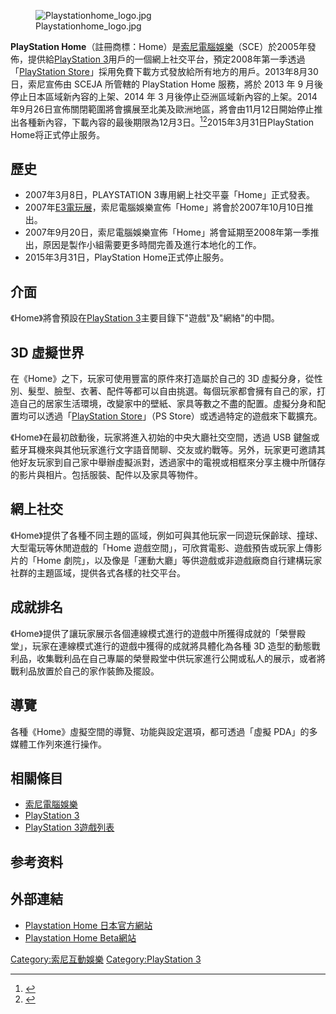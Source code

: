 [[File:Playstationhome_logo.jpg|thumb]]

'''PlayStation Home'''（註冊商標：Home）是[[索尼電腦娛樂|索尼電腦娛樂]]（SCE）於2005年發佈，提供給[[PlayStation_3|PlayStation 3]]用戶的一個網上社交平台，預定2008年第一季透過「[[PlayStation_Store|PlayStation Store]]」採用免費下載方式發放給所有地方的用戶。2013年8月30日，索尼宣佈由 SCEJA 所管轄的 PlayStation Home 服務，將於 2013 年 9 月後停止日本區域新內容的上架、2014 年 3 月後停止亞洲區域新內容的上架。2014年9月26日宣佈關閉範圍將會擴展至北美及歐洲地區，將會由11月12日開始停止推出各種新內容，下載內容的最後期限為12月3日。<ref>{{Cite web |url=http://asia.playstation.com/tw/cht/newsdetail?id=1021 |title=存档副本 |accessdate=2014-10-11 |archive-date=2014-10-16 |archive-url=https://web.archive.org/web/20141016210712/http://asia.playstation.com/tw/cht/newsdetail?id=1021 |dead-url=no }}</ref><ref>{{cite web |url=http://community.us.playstation.com/t5/PlayStation-Home/PlayStation-Home-Update-September-26-2014/td-p/44552202 |title=存档副本 |accessdate=2014-09-26 |deadurl=yes |archiveurl=https://web.archive.org/web/20140929181213/http://community.us.playstation.com/t5/PlayStation-Home/PlayStation-Home-Update-September-26-2014/td-p/44552202 |archivedate=2014-09-29 }}</ref>2015年3月31日PlayStation Home将正式停止服务。

== 歷史 ==
*2007年3月8日，PLAYSTATION 3專用網上社交平臺「Home」正式發表。 
*2007年[[E3電玩展|E3電玩展]]，索尼電腦娛樂宣佈「Home」將會於2007年10月10日推出。 
*2007年9月20日，索尼電腦娛樂宣佈「Home」將會延期至2008年第一季推出，原因是製作小組需要更多時間完善及進行本地化的工作。
*2015年3月31日，PlayStation Home正式停止服务。

== 介面 ==
《Home》將會預設在[[PlayStation_3|PlayStation 3]]主要目錄下"遊戲"及"網絡"的中間。

== 3D 虛擬世界 ==
在《Home》之下，玩家可使用豐富的原件來打造屬於自己的 3D 虛擬分身，從性別、髮型、臉型、衣著、配件等都可以自由挑選。每個玩家都會擁有自己的家，打造自己的居家生活環境，改變家中的壁紙、家具等數之不盡的配置。虛擬分身和配置均可以透過「[[PlayStation_Store|PlayStation Store]]」（PS Store）或透過特定的遊戲來下載擴充。

《Home》在最初啟動後，玩家將進入初始的中央大廳社交空間，透過 USB 鍵盤或藍牙耳機來與其他玩家進行文字語音閒聊、交友或約戰等。另外，玩家更可邀請其他好友玩家到自己家中舉辦虛擬派對，透過家中的電視或相框來分享主機中所儲存的影片與相片。包括服裝、配件以及家具等物件。

== 網上社交 ==
《Home》提供了各種不同主題的區域，例如可與其他玩家一同遊玩保齡球、撞球、大型電玩等休閒遊戲的「Home 遊戲空間」，可欣賞電影、遊戲預告或玩家上傳影片的「Home 劇院」，以及像是「運動大廳」等供遊戲或非遊戲廠商自行建構玩家社群的主題區域，提供各式各樣的社交平台。

== 成就排名 ==
《Home》提供了讓玩家展示各個連線模式進行的遊戲中所獲得成就的「榮譽殿堂」，玩家在連線模式進行的遊戲中獲得的成就將具體化為各種 3D 造型的動態戰利品，收集戰利品在自己專屬的榮譽殿堂中供玩家進行公開或私人的展示，或者將戰利品放置於自己的家作裝飾及擺設。

== 導覽 ==
各種《Home》虛擬空間的導覽、功能與設定選項，都可透過「虛擬 PDA」的多媒體工作列來進行操作。

== 相關條目 ==
*[[索尼電腦娛樂|索尼電腦娛樂]]
*[[PlayStation_3|PlayStation 3]]
*[[PlayStation_3遊戲列表|PlayStation 3遊戲列表]]

== 参考资料 ==
{{reflist}}
== 外部連結 ==
*[http://www.jp.playstation.com/ps3/home/ Playstation Home 日本官方網站]{{Wayback|url=http://www.jp.playstation.com/ps3/home/ |date=20080512140517 }}
*[http://www.homebetatrial.com/ Playstation Home Beta網站]{{Wayback|url=http://www.homebetatrial.com/ |date=20071029143619 }}

{{Portal bar|PlayStation|电子游戏|索尼}}

{{PlayStation 3}}
{{Sony品牌}}

[[Category:索尼互動娛樂|Category:索尼互動娛樂]]
[[Category:PlayStation_3|Category:PlayStation 3]]